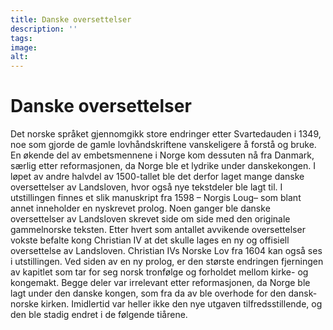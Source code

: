 ```yaml
---
title: Danske oversettelser
description: ''
tags:
image: 
alt: 
---
```



# Danske oversettelser

Det norske språket gjennomgikk store endringer etter Svartedauden i 1349, noe som gjorde de gamle lovhåndskriftene vanskeligere å forstå og bruke. En økende del av embetsmennene i Norge kom dessuten nå fra Danmark, særlig etter reformasjonen, da Norge ble et lydrike under danskekongen. I løpet av andre halvdel av 1500-tallet ble det derfor laget mange danske oversettelser av Landsloven, hvor også nye tekstdeler ble lagt til. I utstillingen finnes et slik manuskript fra 1598 – Norgis Loug– som blant annet inneholder en nyskrevet prolog. Noen ganger ble danske oversettelser av Landsloven skrevet side om side med den originale gammelnorske teksten. Etter hvert som antallet avvikende oversettelser vokste befalte kong Christian IV at det skulle lages en ny og offisiell oversettelse av Landsloven. Christian IVs Norske Lov fra 1604 kan også ses i utstillingen. Ved siden av en ny prolog, er den største endringen fjerningen av kapitlet som tar for seg norsk tronfølge og forholdet mellom kirke- og kongemakt. Begge deler var irrelevant etter reformasjonen, da Norge ble lagt under den danske kongen, som fra da av ble overhode for den dansk-norske kirken. Imidlertid var heller ikke den nye utgaven tilfredsstillende, og den ble stadig endret i de følgende tiårene.

<Work id="ubb-ms-0065" />
